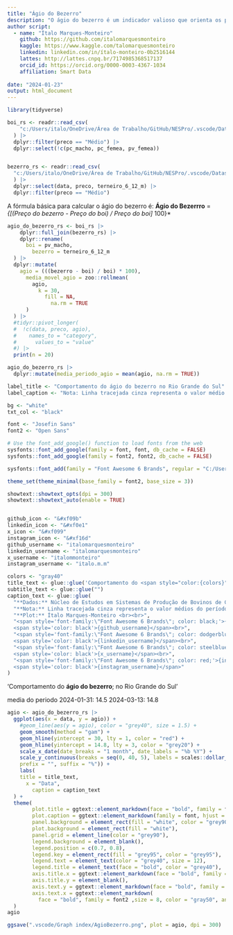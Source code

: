 ```yaml
---
title: "Ágio do Bezerro"
description: "O ágio do bezerro é um indicador valioso que orienta os produtores na tomada de decisões embasadas, contribuindo para operações mais rentáveis e sustentáveis no agronegócio."
author script: 
  - name: "Ítalo Marques-Monteiro"
    github: https://github.com/italomarquesmonteiro
    kaggle: https://www.kaggle.com/talomarquesmonteiro
    linkedin: linkedin.com/in/ítalo-monteiro-0b2516144
    lattes: http://lattes.cnpq.br/7174985368517137
    orcid_id: https://orcid.org/0000-0003-4367-1034
    affiliation: Smart Data
        
date: "2024-01-23"
output: html_document
---
```


```r
library(tidyverse)
```

```r
boi_rs <- readr::read_csv(
    "c:/Users/italo/OneDrive/Área de Trabalho/GitHub/NESPro/.vscode/Dataset/GadoGordo.csv" # nolint
  ) |>
  dplyr::filter(preco == "Médio") |>
  dplyr::select(!c(pc_macho, pc_femea, pv_femea))


bezerro_rs <- readr::read_csv(
  "c:/Users/italo/OneDrive/Área de Trabalho/GitHub/NESPro/.vscode/Dataset/GadoReposição.csv" # nolint
  ) |>
  dplyr::select(data, preco, terneiro_6_12_m) |>
  dplyr::filter(preco == "Médio")
```

A fórmula básica para calcular o ágio do bezerro é:
  **Ágio do Bezerrro** = *{[(Preço do bezerro - Preço do boi) / Preço do boi] * 100}*

```r
agio_do_bezerro_rs <- boi_rs |>
    dplyr::full_join(bezerro_rs) |>
    dplyr::rename(
      boi = pv_macho,
        bezerro = terneiro_6_12_m
  ) |>
  dplyr::mutate(
    agio = (((bezerro - boi) / boi) * 100),
      media_movel_agio = zoo::rollmean(
        agio,
          k = 30,
            fill = NA,
              na.rm = TRUE
      )
  ) |>
  #tidyr::pivot_longer(
  #  !c(data, preco, agio),
  #    names_to = "category",
  #      values_to = "value"
  #) |>
  print(n = 20)
```

```r
agio_do_bezerro_rs |>
  dplyr::mutate(media_periodo_agio = mean(agio, na.rm = TRUE))
```


```r
label_title <- "Comportamento do ágio do bezerro no Rio Grande do Sul" # nolint
label_caption <- "Nota: Linha tracejada cinza representa o valor médio do período. /nOs valores do preço da arroba são referentes as mesmas datas de divulgação em ambas as praças  /nDados do boi gordo RS: Núcleo de Estudos em Sistemas de Produção de Bovinos de Corte e Cadeia Produtiva (NESPro) /nPlot: @italo.m.m" # nolint
```


```r
bg <- "white"
txt_col <- "black"

font <- "Josefin Sans"
font2 <- "Open Sans"

# Use the font_add_google() function to load fonts from the web
sysfonts::font_add_google(family = font, font, db_cache = FALSE)
sysfonts::font_add_google(family = font2, font2, db_cache = FALSE)

sysfonts::font_add(family = "Font Awesome 6 Brands", regular = "C:/Users/italo/AppData/Local/Microsoft/Windows/Fonts/Font Awesome 6 Brands-Regular-400.otf") # nolint

theme_set(theme_minimal(base_family = font2, base_size = 3))

showtext::showtext_opts(dpi = 300)
showtext::showtext_auto(enable = TRUE)


github_icon <- "&#xf09b"
linkedin_icon <- "&#xf0e1"
x_icon <- "&#xf099"
instagram_icon <- "&#xf16d"
github_username <- "italomarquesmonteiro"
linkedin_username <- "italomarquesmonteiro"
x_username <- "italommonteiro"
instagram_username <- "italo.m.m"

colors <- "gray40"
title_text <- glue::glue('Comportamento do <span style="color:{colors}">**ágio do bezerro**</span> no Rio Grande do Sul') # nolint
subtitle_text <- glue::glue("")
caption_text <- glue::glue(
  "**Dados:** Núcleo de Estudos em Sistemas de Produção de Bovinos de Corte e Cadeia Produtiva (NESPro)<br>", # nolint
  "**Nota:** Linha tracejada cinza representa o valor médios do período<br>",
  "**Plot:** Ítalo Marques-Monteiro <br><br>",
  "<span style='font-family:\"Font Awesome 6 Brands\"; color: black;'>{github_icon};</span> 
  <span style='color: black'>{github_username}</span><br>",
  "<span style='font-family:\"Font Awesome 6 Brands\"; color: dodgerblue4;'>{linkedin_icon};</span> 
  <span style='color: black'>{linkedin_username}</span><br>",
  "<span style='font-family:\"Font Awesome 6 Brands\"; color: steelblue;'>{x_icon};</span>
  <span style='color: black'>{x_username}</span><br>",
  "<span style='font-family:\"Font Awesome 6 Brands\"; color: red;'>{instagram_icon};</span>
  <span style='color: black'>{instagram_username}</span>"
)
```

'Comportamento do <span style="color:{}">**ágio do bezerro**;</span> no Rio Grande do Sul'

media do periodo 
2024-01-31: 14.5
2024-03-13: 14.8

```r
agio <- agio_do_bezerro_rs |>
  ggplot(aes(x = data, y = agio)) +
    #geom_line(aes(y = agio), color = "grey40", size = 1.5) +
    geom_smooth(method = "gam") +
    geom_hline(yintercept = 30, lty = 1, color = "red") +
    geom_hline(yintercept = 14.8, lty = 3, color = "grey20") +
    scale_x_date(date_breaks = "1 month", date_labels = "%b %Y") +
    scale_y_continuous(breaks = seq(0, 40, 5), labels = scales::dollar_format(
    prefix = "", suffix = "%")) +
    labs(
    title = title_text,
      x = "Data",
        caption = caption_text
  ) +
  theme(
        plot.title = ggtext::element_markdown(face = "bold", family = font, size = 25, hjust = 0, color = "gray40",), # nolint
        plot.caption = ggtext::element_markdown(family = font, hjust = 0, margin = margin(10,0,0,0), size = 8, color = txt_col, lineheight = 1.2), # nolint
        panel.background = element_rect(fill = "white", color = "grey90"),
        plot.background = element_rect(fill = "white"),
        panel.grid = element_line(color = "grey90"),
        legend.background = element_blank(),
        legend.position = c(0.7, 0.8),
        legend.key = element_rect(fill = "grey95", color = "grey95"),
        legend.text = element_text(color = "grey40", size = 12),
        legend.title = element_text(face = "bold", color = "grey40"),
        axis.title.x = ggtext::element_markdown(face = "bold", family = font,size = 15, hjust = 0, color = "gray50"), # nolint,
        axis.title.y = element_blank(),
        axis.text.y = ggtext::element_markdown(face = "bold", family = font2,size = 8, hjust = 0, color = "gray50"), # nolint,
        axis.text.x = ggtext::element_markdown(
          face = "bold", family = font2 ,size = 8, color = "gray50", angle=60, hjust=1) # nolint
  )
agio
```

```r
ggsave(".vscode/Graph index/AgioBezerro.png", plot = agio, dpi = 300)
```